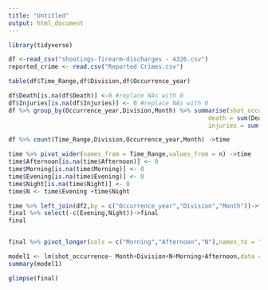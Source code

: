 ```yaml
---
title: "Untitled"
output: html_document
---
```


```r
library(tidyverse)
```

```r
df <-read_csv("shootings-firearm-discharges - 4326.csv")
reported_crime <- read.csv("Reported Crimes.csv")
```



```r
table(df$Time_Range,df$Division,df$Occurrence_year)
```

```r
df$Death[is.na(df$Death)] <-0 #replace NAs with 0
df$Injuries[is.na(df$Injuries)] <- 0 #replace NAs with 0
df %>% group_by(Occurrence_year,Division,Month) %>% summarise(shot_occurrence=n(),
                                                        death = sum(Death),
                                                        injuries = sum(Injuries)) ->df2

df %>% count(Time_Range,Division,Occurrence_year,Month) ->time
```

```r
time %>% pivot_wider(names_from = Time_Range,values_from = n) ->time
time$Afternoon[is.na(time$Afternoon)] <- 0
time$Morning[is.na(time$Morning)] <- 0
time$Evening[is.na(time$Evening)] <- 0
time$Night[is.na(time$Night)] <- 0
time$N <- time$Evening +time$Night

```

```r
time %>% left_join(df2,by = c("Occurrence_year","Division","Month"))->final
final %>% select(-c(Evening,Night))->final
final
```

```r
```


```r
final %>% pivot_longer(cols = c("Morning","Afternoon","N"),names_to = "Time")
```

```r
model1 <- lm(shot_occurrence~ Month+Division+N+Morning+Afternoon,data = final)
summary(model1)
```

```r
glimpse(final)
```









